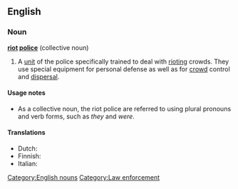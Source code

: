 ==English==
{{wikipedia}}
===Noun===
'''[[riot]] [[police]]''' {{singularonly}} (collective noun) [[Category:English nouns]]

# A [[unit]] of the police specifically trained to deal with [[riot#Verb|riot]]ing crowds. They use special equipment for personal defense as well as for [[crowd]] control and [[dispersal]].

====Usage notes====
* As a collective noun, the riot police are referred to using plural pronouns and verb forms, such as ''they'' and ''were''.

====Translations====
{{trans-top|a unit of police specifically trained to deal with rioting crowds}}
* Dutch: {{t-|nl|oproerpolitie|f}}
* Finnish: {{t-|fi|mellakkapoliisi}}
* Italian: {{t+|it|celere}}
{{trans-mid}}
{{trans-bottom}}

[[Category:Law enforcement]]